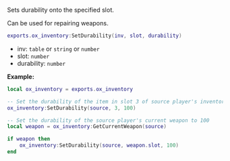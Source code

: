 Sets durability onto the specified slot.

Can be used for repairing weapons.

```lua
exports.ox_inventory:SetDurability(inv, slot, durability)
```

* inv: `table` or `string` or `number`
* slot: `number`
* durability: `number`

**Example:**

```lua
local ox_inventory = exports.ox_inventory

-- Set the durability of the item in slot 3 of source player's inventory to 100
ox_inventory:SetDurability(source, 3, 100)

-- Set the durability of the source player's current weapon to 100
local weapon = ox_inventory:GetCurrentWeapon(source)

if weapon then
    ox_inventory:SetDurability(source, weapon.slot, 100)
end
```
